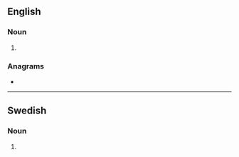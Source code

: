 ==English==

===Noun===
{{head|en|noun plural form}}

# {{plural of|grader|lang=en}}

===Anagrams===
* {{l|en|regards}}

----

==Swedish==

===Noun===
{{head|sv|noun form}}

# {{sv-noun-form-indef-gen-pl|grad}}